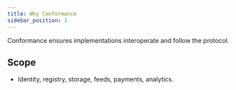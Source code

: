 ```yaml
---
title: Why Conformance
sidebar_position: 1
---
```


Conformance ensures implementations interoperate and follow the protocol.

## Scope
- Identity, registry, storage, feeds, payments, analytics.

